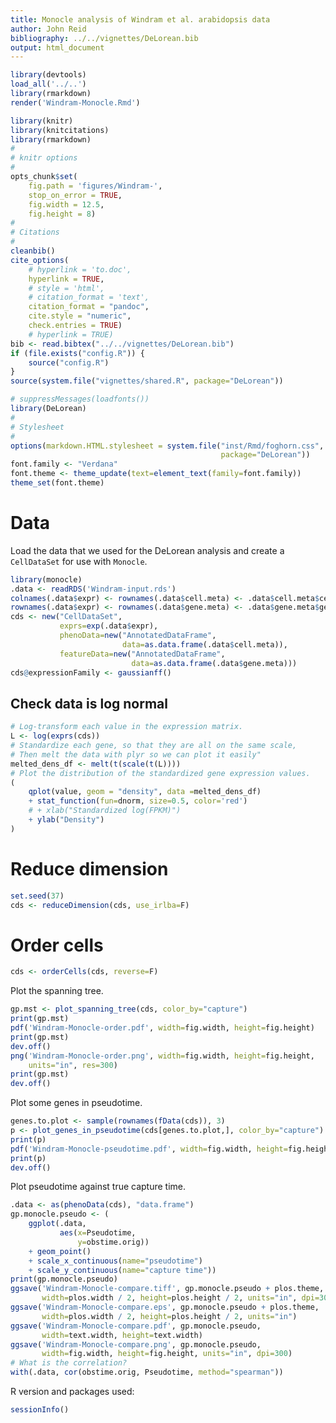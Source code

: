 ```yaml
---
title: Monocle analysis of Windram et al. arabidopsis data
author: John Reid
bibliography: ../../vignettes/DeLorean.bib
output: html_document
---
```



```r
library(devtools)
load_all('../..')
library(rmarkdown)
render('Windram-Monocle.Rmd')

```

```r
library(knitr)
library(knitcitations)
library(rmarkdown)
#
# knitr options
#
opts_chunk$set(
    fig.path = 'figures/Windram-',
    stop_on_error = TRUE,
    fig.width = 12.5,
    fig.height = 8)
#
# Citations
#
cleanbib()
cite_options(
    # hyperlink = 'to.doc',
    hyperlink = TRUE,
    # style = 'html',
    # citation_format = 'text',
    citation_format = "pandoc",
    cite.style = "numeric",
    check.entries = TRUE)
    # hyperlink = TRUE)
bib <- read.bibtex("../../vignettes/DeLorean.bib")
if (file.exists("config.R")) {
    source("config.R")
}
source(system.file("vignettes/shared.R", package="DeLorean"))

```

```r
# suppressMessages(loadfonts())
library(DeLorean)
#
# Stylesheet
#
options(markdown.HTML.stylesheet = system.file("inst/Rmd/foghorn.css",
                                               package="DeLorean"))
font.family <- "Verdana"
font.theme <- theme_update(text=element_text(family=font.family))
theme_set(font.theme)

```


# Data

Load the data that we used for the DeLorean analysis and create a
`CellDataSet` for use with `Monocle`.
```r
library(monocle)
.data <- readRDS('Windram-input.rds')
colnames(.data$expr) <- rownames(.data$cell.meta) <- .data$cell.meta$cell
rownames(.data$expr) <- rownames(.data$gene.meta) <- .data$gene.meta$gene
cds <- new("CellDataSet",
           exprs=exp(.data$expr),
           phenoData=new("AnnotatedDataFrame",
                         data=as.data.frame(.data$cell.meta)),
           featureData=new("AnnotatedDataFrame",
                           data=as.data.frame(.data$gene.meta)))
cds@expressionFamily <- gaussianff()

```


## Check data is log normal

```r
# Log-transform each value in the expression matrix.
L <- log(exprs(cds))
# Standardize each gene, so that they are all on the same scale,
# Then melt the data with plyr so we can plot it easily"
melted_dens_df <- melt(t(scale(t(L))))
# Plot the distribution of the standardized gene expression values.
(
    qplot(value, geom = "density", data =melted_dens_df)
    + stat_function(fun=dnorm, size=0.5, color='red')
    # + xlab("Standardized log(FPKM)")
    + ylab("Density")
)

```


# Reduce dimension

```r
set.seed(37)
cds <- reduceDimension(cds, use_irlba=F)

```

# Order cells

```r
cds <- orderCells(cds, reverse=F)

```

Plot the spanning tree.
```r
gp.mst <- plot_spanning_tree(cds, color_by="capture")
print(gp.mst)
pdf('Windram-Monocle-order.pdf', width=fig.width, height=fig.height)
print(gp.mst)
dev.off()
png('Windram-Monocle-order.png', width=fig.width, height=fig.height,
    units="in", res=300)
print(gp.mst)
dev.off()

```

Plot some genes in pseudotime.
```r
genes.to.plot <- sample(rownames(fData(cds)), 3)
p <- plot_genes_in_pseudotime(cds[genes.to.plot,], color_by="capture")
print(p)
pdf('Windram-Monocle-pseudotime.pdf', width=fig.width, height=fig.height)
print(p)
dev.off()

```

Plot pseudotime against true capture time.
```r
.data <- as(phenoData(cds), "data.frame")
gp.monocle.pseudo <- (
    ggplot(.data,
           aes(x=Pseudotime,
               y=obstime.orig))
    + geom_point()
    + scale_x_continuous(name="pseudotime")
    + scale_y_continuous(name="capture time"))
print(gp.monocle.pseudo)
ggsave('Windram-Monocle-compare.tiff', gp.monocle.pseudo + plos.theme,
       width=plos.width / 2, height=plos.height / 2, units="in", dpi=300)
ggsave('Windram-Monocle-compare.eps', gp.monocle.pseudo + plos.theme,
       width=plos.width / 2, height=plos.height / 2, units="in")
ggsave('Windram-Monocle-compare.pdf', gp.monocle.pseudo,
       width=text.width, height=text.width)
ggsave('Windram-Monocle-compare.png', gp.monocle.pseudo,
       width=fig.width, height=fig.height, units="in", dpi=300)
# What is the correlation?
with(.data, cor(obstime.orig, Pseudotime, method="spearman"))

```


R version and packages used:
```r
sessionInfo()
```
